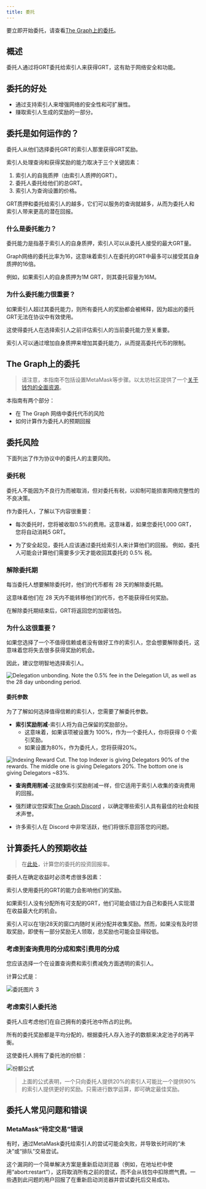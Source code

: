 ```yaml
---
title: 委托
---
```


要立即开始委托，请查看[The Graph上的委托](https://thegraph.com/explorer/delegate?chain=arbitrum-one)。

## 概述

委托人通过将GRT委托给索引人来获得GRT，这有助于网络安全和功能。

<VideoEmbed title="What is Delegating?" youtube="VACg8bitnVc" />

## 委托的好处

- 通过支持索引人来增强网络的安全性和可扩展性。
- 赚取索引人生成的奖励的一部分。

## 委托是如何运作的？

委托人从他们选择委托GRT的索引人那里获得GRT奖励。

索引人处理查询和获得奖励的能力取决于三个关键因素：

1. 索引人的自我质押（由索引人质押的GRT）。
2. 委托人委托给他们的总GRT。
3. 索引人为查询设置的价格。

GRT质押和委托给索引人的越多，它们可以服务的查询就越多，从而为委托人和索引人带来更高的潜在回报。

### 什么是委托能力？

委托能力是指基于索引人的自身质押，索引人可以从委托人接受的最大GRT量。

Graph网络的委托比率为16，这意味着索引人在委托的GRT中最多可以接受其自身质押的16倍。

例如，如果索引人的自身质押为1M GRT，则其委托容量为16M。

### 为什么委托能力很重要？

如果索引人超过其委托能力，则所有委托人的奖励都会被稀释，因为超出的委托GRT无法在协议中有效使用。

这使得委托人在选择索引人之前评估索引人的当前委托能力至关重要。

索引人可以通过增加自身质押来增加其委托能力，从而提高委托代币的限制。

## The Graph上的委托

<VideoEmbed title="How to Acquire GRT" youtube="HVyIrMcNu7I" />

> 请注意，本指南不包括设置MetaMask等步骤。以太坊社区提供了一个[关于钱包的全面资源](https://ethereum.org/en/wallets/)。

本指南有两个部分：

- 在 The Graph 网络中委托代币的风险
- 如何计算作为委托人的预期回报

## 委托风险

下面列出了作为协议中的委托人的主要风险。

### 委托税

委托人不能因为不良行为而被取消，但对委托有税，以抑制可能损害网络完整性的不良决策。

作为委托人，了解以下内容很重要：

- 每次委托时，您将被收取0.5%的费用。这意味着，如果您委托1,000 GRT，您将自动消耗5 GRT。

- 为了安全起见，委托人应该通过委托给索引人来计算他们的回报。 例如，委托人可能会计算他们需要多少天才能收回其委托的 0.5% 税。

### 解除委托期

每当委托人想要解除委托时，他们的代币都有 28 天的解除委托期。

这意味着他们在 28 天内不能转移他们的代币，也不能获得任何奖励。

在解除委托期结束后，GRT将返回您的加密钱包。

### 为什么这很重要？

如果您选择了一个不值得信赖或者没有做好工作的索引人，您会想要解除委托，这意味着您将失去很多获得奖励的机会。

因此，建议您明智地选择索引人。

![Delegation unbonding. Note the 0.5% fee in the Delegation UI, as well as the 28 day unbonding period.](/img/Delegation-Unbonding.png)

#### 委托参数

为了了解如何选择值得信赖的索引人，您需要了解委托参数。

- **索引奖励削减**-索引人将为自己保留的奖励部分。
  - 这意味着，如果该项被设置为 100%，作为一个委托人，你将获得 0 个索引奖励。
  - 如果设置为80%，作为委托人，您将获得20%。

![Indexing Reward Cut. The top Indexer is giving Delegators 90% of the rewards. The middle one is giving Delegators 20%. The bottom one is giving Delegators ~83%.](/img/Indexing-Reward-Cut.png)

- **查询费用削减**-这就像索引奖励削减一样，但它适用于索引人收集的查询费用的回报。

- 强烈建议您探索[The Graph Discord](https://discord.gg/graphprotocol) ，以确定哪些索引人具有最佳的社会和技术声誉。

- 许多索引人在 Discord 中非常活跃，他们将很乐意回答您的问题。

## 计算委托人的预期收益

> 在[此处](https://thegraph.com/explorer/delegate?chain=arbitrum-one)，计算您的委托的投资回报率。

委托人在确定收益时必须考虑很多因素：

索引人使用委托的GRT的能力会影响他们的奖励。

如果索引人没有分配所有可支配的GRT，他们可能会错过为自己和委托人实现潜在收益最大化的机会。

索引人可以在1到28天的窗口内随时关闭分配并收集奖励。然而，如果没有及时领取奖励，即使有一部分奖励无人领取，总奖励也可能会显得较低。

### 考虑到查询费用的分成和索引费用的分成

您应该选择一个在设置查询费和索引费减免方面透明的索引人。

计算公式是：

![委託图片 3](/img/Delegation-Reward-Formula.png)

### 考虑索引人委托池

<VideoEmbed title="How to Choose the Right Indexer for Your Delegation" youtube="G0HyUZ0m_Q8" />

委托人应考虑他们在自己拥有的委托池中所占的比例。

所有的委托奖励都是平均分配的，根据委托人存入池子的数额来决定池子的再平衡。

这使委托人拥有了委托池的份额：

![份额公式](/img/Share-Forumla.png)

> 上面的公式表明，一个只向委托人提供20%的索引人可能比一个提供90%的索引人提供更好的奖励。只需进行数学运算，即可确定最佳奖励。

## 委托人常见问题和错误

### MetaMask“待定交易”错误

有时，通过MetaMask委托给索引人的尝试可能会失败，并导致长时间的“未决”或“排队”交易尝试。

这个漏洞的一个简单解决方案是重新启动浏览器（例如，在地址栏中使用“abort:restart”），这将取消所有之前的尝试，而不会从钱包中扣除燃气费。一些遇到此问题的用户回报了在重新启动浏览器并尝试委托后交易成功。
